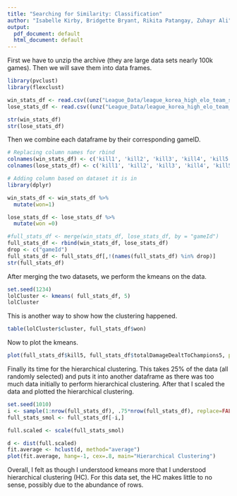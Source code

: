 ```yaml
---
title: "Searching for Similarity: Classification"
author: "Isabelle Kirby, Bridgette Bryant, Rikita Patangay, Zuhayr Ali"
output:
  pdf_document: default
  html_document: default
---
```




First we have to unzip the archive (they are large data sets nearly 100k games). Then we will save them into data frames.

```r
library(pvclust)
library(flexclust)

win_stats_df <- read.csv((unz("League_Data/league_korea_high_elo_team_stats.zip", "win_team_stats.csv")))
lose_stats_df <- read.csv((unz("League_Data/league_korea_high_elo_team_stats.zip", "lose_team_stats.csv")))

str(win_stats_df)
str(lose_stats_df)
```
Then we combine each dataframe by their corresponding gameID.
```r
# Replacing column names for rbind
colnames(win_stats_df) <- c('kill1', 'kill2', 'kill3', 'kill4', 'kill5', 'death1', 'death2', 'death3', 'death4', 'death5', 'totalDamageDealtToChampions1', 'totalDamageDealtToChampions2', 'totalDamageDealtToChampions3', 'totalDamageDealtToChampions4', 'totalDamageDealtToChampions5', 'goldEarned1', 'goldEarned2', 'goldEarned3', 'goldEarned4', 'goldEarned5', 'visionScore1', 'visionScore2', 'visionScore3', 'visionScore4', 'visionScore5', 'totalTimeCrowdControlDealt1', 'totalTimeCrowdControlDealt2', 'totalTimeCrowdControlDealt3', 'totalTimeCrowdControlDealt4', 'totalTimeCrowdControlDealt5', 'gameId')
colnames(lose_stats_df) <- c('kill1', 'kill2', 'kill3', 'kill4', 'kill5', 'death1', 'death2', 'death3', 'death4', 'death5', 'totalDamageDealtToChampions1', 'totalDamageDealtToChampions2', 'totalDamageDealtToChampions3', 'totalDamageDealtToChampions4', 'totalDamageDealtToChampions5', 'goldEarned1', 'goldEarned2', 'goldEarned3', 'goldEarned4', 'goldEarned5', 'visionScore1', 'visionScore2', 'visionScore3', 'visionScore4', 'visionScore5', 'totalTimeCrowdControlDealt1', 'totalTimeCrowdControlDealt2', 'totalTimeCrowdControlDealt3', 'totalTimeCrowdControlDealt4', 'totalTimeCrowdControlDealt5', 'gameId')

# Adding column based on dataset it is in
library(dplyr)

win_stats_df <- win_stats_df %>%
  mutate(won=1)

lose_stats_df <- lose_stats_df %>%
  mutate(won =0)

#full_stats_df <- merge(win_stats_df, lose_stats_df, by = "gameId")
full_stats_df <- rbind(win_stats_df, lose_stats_df)
drop <- c("gameId")
full_stats_df <- full_stats_df[,!(names(full_stats_df) %in% drop)]
str(full_stats_df)
```
After merging the two datasets, we perform the kmeans on the data.
```r
set.seed(1234)
lolCluster <- kmeans( full_stats_df, 5)
lolCluster
```
This is another way to show how the clustering happened.
```r
table(lolCluster$cluster, full_stats_df$won)
```
Now to plot the kmeans.
```r
plot(full_stats_df$kill5, full_stats_df$totalDamageDealtToChampions5, pch=21, bg=c("red", "orange", "yellow" , "green", "blue" )[unclass(lolCluster$cluster)], main="League of Legends Dataset")
```

Finally its time for the hierarchical clustering. This takes 25% of the data (all randomly selected) and puts it into another dataframe as there was too much data initially to perform hierarchical clustering. After that I scaled the data and plotted the hierarchical clustering.
```r
set.seed(1010)
i <- sample(1:nrow(full_stats_df), .75*nrow(full_stats_df), replace=FALSE)
full_stats_smol <- full_stats_df[-i,]

full.scaled <- scale(full_stats_smol)

d <- dist(full.scaled)
fit.average <- hclust(d, method="average")
plot(fit.average, hang=-1, cex=.8, main="Hierarchical Clustering")
```
Overall, I felt as though I understood kmeans more that I understood hierarchical clustering (HC). For this data set, the HC makes little to no sense, possibly due to the abundance of rows. 

